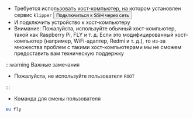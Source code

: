 * Требуется использовать хост-компьютер, на котором установлен сервис `klipper` <Button variant="contained" disableElevation href="/docs/DebugDoc/BasicTutorial/">Подключиться к SSH через сеть</Button>
* И подключить устройство к хост-компьютеру
* Внимание: Пожалуйста, используйте обычный хост-компьютер, такой как Raspberry Pi, FLY и т. д. Если это модифицированный хост-компьютер (например, WiFi-адаптер, Redmi и т. д.), то из-за множества проблем с такими хост-компьютерами мы не сможем предоставить вам техническую поддержку

:::warning Важные замечания

* Пожалуйста, не используйте пользователя `ROOT`

:::

* Команда для смены пользователя
```bash
su fly
``` 